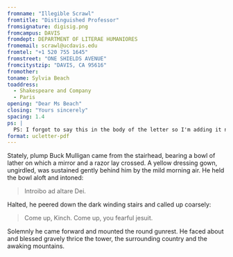 ```yaml
---
fromname: "Illegible Scrawl"
fromtitle: "Distinguished Professor"
fromsignature: digisig.png
fromcampus: DAVIS 
fromdept: DEPARTMENT OF LITERAE HUMANIORES
fromemail: scrawl@ucdavis.edu
fromtel: "+1 520 755 1645"
fromstreet: "ONE SHIELDS AVENUE"
fromcitystzip: "DAVIS, CA 95616" 
fromother:
toname: Sylvia Beach
toaddress:
  - Shakespeare and Company
  - Paris
opening: "Dear Ms Beach"
closing: "Yours sincerely"
spacing: 1.4
ps: |
  PS: I forgot to say this in the body of the letter so I'm adding it now.
format: ucletter-pdf
---
```


Stately, plump Buck Mulligan came from the stairhead, bearing a bowl of lather on which a mirror and a razor lay crossed. A yellow dressing gown, ungirdled, was sustained gently behind him by the mild morning air. He held the bowl aloft and intoned:

> Introibo ad altare Dei.

Halted, he peered down the dark winding stairs and called up coarsely:

> Come up, Kinch. Come up, you fearful jesuit.

Solemnly he came forward and mounted the round gunrest. He faced about and blessed gravely thrice the tower, the surrounding country and the awaking mountains. 
